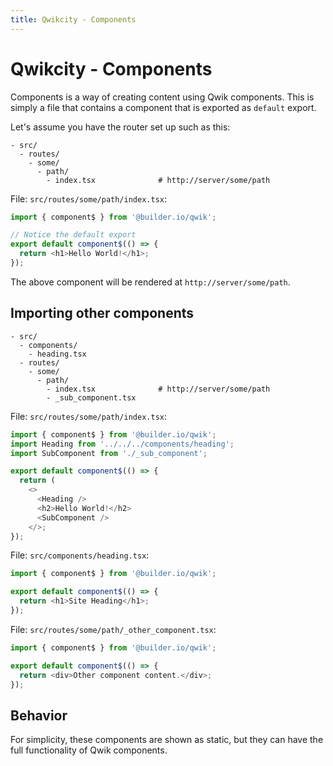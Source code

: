 ```yaml
---
title: Qwikcity - Components
---
```


# Qwikcity - Components

Components is a way of creating content using Qwik components. This is simply a file that contains a component that is exported as `default` export.

Let's assume you have the router set up such as this:
```
- src/
  - routes/
    - some/           
      - path/
        - index.tsx              # http://server/some/path
```

File: `src/routes/some/path/index.tsx`:
```typescript
import { component$ } from '@builder.io/qwik';

// Notice the default export
export default component$(() => {
  return <h1>Hello World!</h1>;
});
```

The above component will be rendered at `http://server/some/path`. 

## Importing other components

```
- src/
  - components/
    - heading.tsx
  - routes/
    - some/           
      - path/
        - index.tsx              # http://server/some/path
        - _sub_component.tsx
```

File: `src/routes/some/path/index.tsx`:
```typescript
import { component$ } from '@builder.io/qwik';
import Heading from '../../../components/heading';
import SubComponent from './_sub_component';

export default component$(() => {
  return (
    <>
      <Heading />
      <h2>Hello World!</h2>
      <SubComponent />
    </>;
});
```

File: `src/components/heading.tsx`:
```typescript
import { component$ } from '@builder.io/qwik';

export default component$(() => {
  return <h1>Site Heading</h1>;
});
```

File: `src/routes/some/path/_other_component.tsx`:
```typescript
import { component$ } from '@builder.io/qwik';

export default component$(() => {
  return <div>Other component content.</div>;
});
```
## Behavior

For simplicity, these components are shown as static, but they can have the full functionality of Qwik components.
